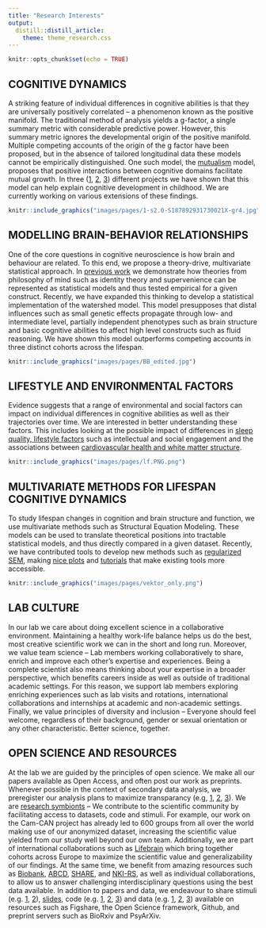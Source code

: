 ```yaml
---
title: "Research Interests"
output:
  distill::distill_article:
    theme: theme_research.css
---
```


```r
knitr::opts_chunk$set(echo = TRUE)
```

## COGNITIVE DYNAMICS


A striking feature of individual differences in cognitive abilities is that they are universally positively correlated – a phenomenon known as the positive manifold. The traditional method of analysis yields a g-factor, a single summary metric with considerable predictive power. However, this summary metric ignores the developmental origin of the positive manifold. Multiple competing accounts of the origin of the g factor have been proposed, but in the absence of tailored longitudinal data these models cannot be empirically distinguished. One such model, the [mutualism](https://pubmed.ncbi.nlm.nih.gov/17014305/) model, proposes that positive interactions between cognitive domains facilitate mutual growth. In three ([1](https://journals.sagepub.com/doi/full/10.1177/0956797617710785), [2](https://osf.io/3g9vx), [3](https://osf.io/gcdw3/)) different projects we have shown that this model can help explain cognitive development in childhood. We are currently working on various extensions of these findings.

<aside>

```r

knitr::include_graphics("images/pages/1-s2.0-S187892931730021X-gr4.jpg")

```

</aside>


## MODELLING BRAIN-BEHAVIOR RELATIONSHIPS

One of the core questions in cognitive neuroscience is how brain and behaviour are related. To this end, we propose a theory-drive, multivariate statistical approach. In [previous work](https://www.tandfonline.com/doi/full/10.1080/1047840X.2011.550181) we demonstrate how theories from philosophy of mind such as identity theory and supervenience can be represented as statistical models and thus tested empirical for a given construct. Recently, we have expanded this thinking to develop a statistical implementation of the watershed model. This model presupposes that distal influences such as small genetic effects propagate through low- and intermediate level, partially independent phenotypes such as brain structure and basic cognitive abilities to affect high level constructs such as fluid reasoning. We have shown this model outperforms competing accounts in three distinct cohorts across the lifespan.

<aside>

```r

knitr::include_graphics("images/pages/BB_edited.jpg")

```

</aside>

## LIFESTYLE AND ENVIRONMENTAL FACTORS

Evidence suggests that a range of environmental and social factors can impact on individual differences in cognitive abilities as well as their trajectories over time. We are interested in better understanding these factors. This includes looking at the possible impact of differences in [sleep quality, lifestyle factors](https://psyarxiv.com/6pzve/) such as intellectual and social engagement and the associations between [cardiovascular health and white matter structure](https://www.sciencedirect.com/science/article/pii/S0197458018303683).

<aside>

```r

knitr::include_graphics("images/pages/lf.PNG.png")

```

</aside>


## MULTIVARIATE METHODS FOR LIFESPAN COGNITIVE DYNAMICS

To study lifespan changes in cognition and brain structure and function, we use multivariate methods such as Structural Equation Modeling. These models can be used to translate theoretical positions into tractable statistical models, and thus directly compared in a given dataset. Recently, we have contributed tools to develop new methods such as [regularized SEM](https://psyarxiv.com/bxzjf/), making [nice plots](https://peerj.com/preprints/27137/) and [tutorials](https://www.sciencedirect.com/science/article/pii/S187892931730021X) that make existing tools more accessible.

<aside>

```r

knitr::include_graphics("images/pages/vektor_only.png")

```

</aside>

## LAB CULTURE

In our lab we care about doing excellent science in a collaborative environment. Maintaining a healthy work-life balance helps us do the best, most creative scientific work we can in the short and long run. Moreover, we value team science – Lab members working collaboratively to share, enrich and improve each other’s expertise and experiences. Being a complete scientist also means thinking about your expertise in a broader perspective, which benefits careers inside as well as outside of traditional academic settings. For this reason, we support lab members exploring enriching experiences such as lab visits and rotations, international collaborations and internships at academic and non-academic settings. Finally, we value principles of diversity and inclusion – Everyone should feel welcome, regardless of their background, gender or sexual orientation or any other characteristic. Better science, together.

## OPEN SCIENCE AND RESOURCES

At the lab we are guided by the principles of open science. We make all our papers available as Open Access, and often post our work as preprints. Whenever possible in the context of secondary data analysis, we preregister our analysis plans to maximize transparancy (e.g, [1](https://wellcomeopenresearch.org/articles/3-38/v2), [2](), [3](https://aspredicted.org/5pz52.pdf)). We are [research symbionts](https://researchsymbionts.org/) – We contribute to the scientific community by facilitating access to datasets, code and stimuli. For example, our work on the Cam-CAN project has already led to 600 groups from all over the world making use of our anonymized dataset, increasing the scientific value yielded from our study well beyond our own team. Additionally, we are part of international collaborations such as [Lifebrain](https://www.lifebrain.uio.no/) which bring together cohorts across Europe to maximize the scientific value and generalizability of our findings. At the same time, we benefit from amazing resources such as [Biobank](https://www.ukri.org/councils/mrc/facilities-and-resources/find-an-mrc-facility-or-resource/), [ABCD](https://abcdstudy.org/), [SHARE](https://share-eric.eu/), and [NKI-RS](http://fcon_1000.projects.nitrc.org/indi/pro/nki.html), as well as individual collaborations, to allow us to answer challenging interdisciplinary questions using the best data available. In addition to papers and data, we endeavour to share stimuli (e.g. [1](https://openpsychologydata.metajnl.com/articles/10.5334/jopd.ai/), [2](https://osf.io/uvteh/)), [slides](https://figshare.com/authors/Rogier_Kievit/571579), code (e.g. [1](https://github.com/df1234), [2](), [3](https://osf.io/z2dtq/)) and data (e.g. [1](https://camcan-archive.mrc-cbu.cam.ac.uk/dataaccess/), [2](https://osf.io/xf7rn/), [3](https://osf.io/zwk5p/files/osfstorage)) available on resources such as Figshare, the Open Science framework, Github, and preprint servers such as BioRxiv and PsyArXiv.